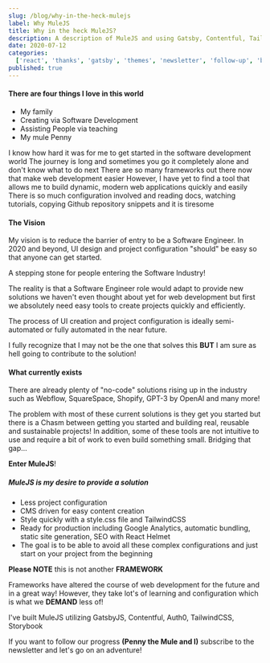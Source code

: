 ```yaml
---
slug: /blog/why-in-the-heck-mulejs
label: Why MuleJS
title: Why in the heck MuleJS?
description: A description of MuleJS and using Gatsby, Contentful, TailwindCSS and Storybook
date: 2020-07-12
categories:
  ['react', 'thanks', 'gatsby', 'themes', 'newsletter', 'follow-up', 'blog']
published: true
---
```



#### There are four things I love in this world

- My family
- Creating via Software Development
- Assisting People via teaching
- My mule Penny

I know how hard it was for me to get started in the software development world
The journey is long and sometimes you go it completely alone and don't know what to do next
There are so many frameworks out there now that make web development easier
However, I have yet to find a tool that allows me to build dynamic, modern web applications quickly and easily
There is so much configuration involved and reading docs, watching tutorials, copying Github repository snippets and it is tiresome

#### The Vision

My vision is to reduce the barrier of entry to be a Software Engineer. In 2020 and beyond, UI design and
project configuration "should" be easy so that anyone can get started.

A stepping stone for people entering the Software Industry!

The reality is that a Software Engineer role would adapt to provide new solutions
we haven't even thought about yet for web development but first we absolutely need
easy tools to create projects quickly and efficiently.

The process of UI creation and project configuration is ideally semi-automated or
fully automated in the near future.

I fully recognize that I may not be the one that solves this **BUT** I am sure as
hell going to contribute to the solution!

#### What currently exists

There are already plenty of "no-code" solutions rising up in the industry such as<ExternalLink href="https://webflow.com/"> Webflow, </ExternalLink><ExternalLink href="https://www.squarespace.com/">SquareSpace, </ExternalLink><ExternalLink href="https://www.shopify.com/">Shopify, </ExternalLink> <ExternalLink href="https://thenextweb.com/neural/2020/07/23/openais-new-gpt-3-language-explained-in-under-3-minutes-syndication/">GPT-3 by OpenAI</ExternalLink> and many more!

The problem with most of these current solutions is they get you started but there is a Chasm between getting you started and building real, reusable and sustainable projects!
In addition, some of these tools are not intuitive to use and require a bit of work to even build something small.
Bridging that gap...

**Enter MuleJS**!

##### MuleJS is my desire to provide a solution

- Less project configuration
- CMS driven for easy content creation
- Style quickly with a style.css file and TailwindCSS
- Ready for production including Google Analytics, automatic bundling, static site generation, SEO with React Helmet
- The goal is to be able to avoid all these complex configurations and just start on your project from the beginning

**Please NOTE** this is not another **FRAMEWORK**

Frameworks have altered the course of web development for the future and in a great way!
However, they take lot's of learning and configuration which is what we **DEMAND** less of!

I've built MuleJS utilizing GatsbyJS, Contentful, Auth0, TailwindCSS, Storybook

If you want to follow our progress **(Penny the Mule and I)**
subscribe to the newsletter and let's go on an adventure!
